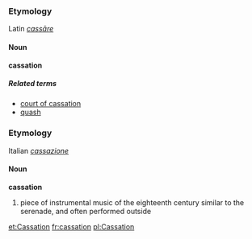 ===Etymology===
Latin ''[[cassāre]]''

====Noun====
'''cassation'''

=====Related terms=====
*[[court of cassation]]
*[[quash]]

===Etymology===
Italian ''[[cassazione]]''

====Noun====
'''cassation'''

# piece of instrumental music of the eighteenth century similar to the serenade, and often performed outside

[[et:Cassation]]
[[fr:cassation]]
[[pl:Cassation]]